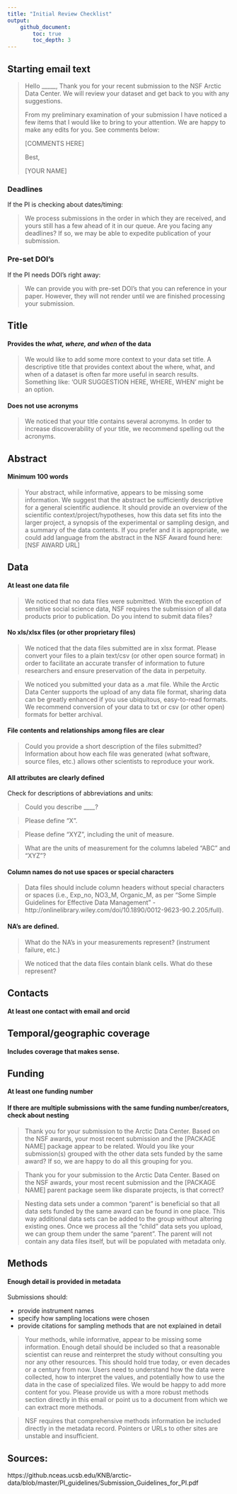 ```yaml
---
title: "Initial Review Checklist"
output: 
    github_document:
        toc: true
        toc_depth: 3
---
```


## Starting email text

> Hello _____,
> Thank you for your recent submission to the NSF Arctic Data Center. We will review your dataset and get back to you with any suggestions.
> 
> From my preliminary examination of your submission I have noticed a  few items that I would like to bring to your attention. We are happy to make any edits for you. See comments below:
> 
> [COMMENTS HERE]
> 
> Best,
> 
> [YOUR NAME]

### Deadlines
If the PI is checking about dates/timing:

> We process submissions in the order in which they are received, and yours still has a few ahead of it in our queue. Are you facing any deadlines? If so, we may be able to expedite publication of your submission.

### Pre-set DOI's
If the PI needs DOI's right away:

> We can provide you with pre-set DOI's that you can reference in your paper. However, they will not render until we are finished processing your submission.

## Title
#### Provides the *what, where, and when* of the data

> We would like to add some more context to your data set title. A descriptive title that provides context about the where, what, and when of a dataset is often far more useful in search results. Something like: ‘OUR SUGGESTION HERE, WHERE, WHEN’ might be an option.

#### Does not use acronyms

> We noticed that your title contains several acronyms. In order to increase discoverability of your title, we recommend spelling out the acronyms.

## Abstract {#abstract}
#### Minimum 100 words

> Your abstract, while informative, appears to be missing some information. We suggest that the abstract be sufficiently descriptive for a general scientific audience. It should provide an overview of the scientific context/project/hypotheses, how this data set fits into the larger project, a synopsis of the experimental or sampling design, and a summary of the data contents. If you prefer and it is appropriate, we could add language from the abstract in the NSF Award found here: [NSF AWARD URL]

## Data
#### At least one data file
> We noticed that no data files were submitted. With the exception of sensitive social science data, NSF requires the submission of all data products prior to publication. Do you intend to submit data files?

#### No xls/xlsx files (or other proprietary files)

> We noticed that the data files submitted are in xlsx format. Please convert your files to a plain text/csv (or other open source format) in order to facilitate an accurate transfer of information to future researchers and ensure preservation of the data in perpetuity.

> We noticed you submitted your data as a .mat file. While the Arctic Data Center supports the upload of any data file format, sharing data can be greatly enhanced if you use ubiquitous, easy-to-read formats. We recommend conversion of your data to txt or csv (or other open) formats for better archival.

#### File contents and relationships among files are clear

> Could you provide a short description of the files submitted? Information about how each file was generated (what software, source files, etc.) allows other scientists to reproduce your work.

#### All attributes are clearly defined

Check for descriptions of abbreviations and units:

> Could you describe ____? 

> Please define “X”. 

> Please define “XYZ”, including the unit of measure. 

> What are the units of measurement for the columns labeled “ABC” and “XYZ”?

#### Column names do not use spaces or special characters

> Data files should include column headers without special characters or spaces (i.e., Exp_no, NO3_M, Organic_M, as per “Some Simple Guidelines for Effective Data Management” - http://onlinelibrary.wiley.com/doi/10.1890/0012-9623-90.2.205/full).

#### NA's are defined.

> What do the NA's in your measurements represent? (instrument failure, etc.)

> We noticed that the data files contain blank cells. What do these represent? 

## Contacts
#### At least one contact with email and orcid

## Temporal/geographic coverage
#### Includes coverage that makes sense.

## Funding
#### At least one funding number

#### If there are multiple submissions with the same funding number/creators, check about nesting

> Thank you for your submission to the Arctic Data Center. Based on the NSF awards, your most recent submission and the [PACKAGE NAME] package appear to be related. Would you like your submission(s) grouped with the other data sets funded by the same award? If so, we are happy to do all this grouping for you.

> Thank you for your submission to the Arctic Data Center. Based on the NSF awards, your most recent submission and the [PACKAGE NAME] parent package seem like disparate projects, is that correct?

> Nesting data sets under a common “parent” is beneficial so that all data sets funded by the same award can be found in one place. This way additional data sets can be added to the group without altering existing ones. Once we process all the “child” data sets you upload, we can group them under the same “parent”. The parent will not contain any data files itself, but will be populated with metadata only.

## Methods
#### Enough detail is provided in metadata

Submissions should:

- provide instrument names
- specify how sampling locations were chosen
- provide citations for sampling methods that are not explained in detail

> Your methods, while informative, appear to be missing some information. Enough detail should be included so that a reasonable scientist can reuse and reinterpret the study without consulting you nor any other resources. This should hold true today, or even decades or a century from now. Users need to understand how the data were collected, how to interpret the values, and potentially how to use the data in the case of specialized files. We would be happy to add more content for you. Please provide us with a more robust methods section directly in this email or point us to a document from which we can extract more methods.

> NSF requires that comprehensive methods information be included directly in the metadata record. Pointers or URLs to other sites are unstable and insufficient.

## Sources:
https://github.nceas.ucsb.edu/KNB/arctic-data/blob/master/PI_guidelines/Submission_Guidelines_for_PI.pdf
